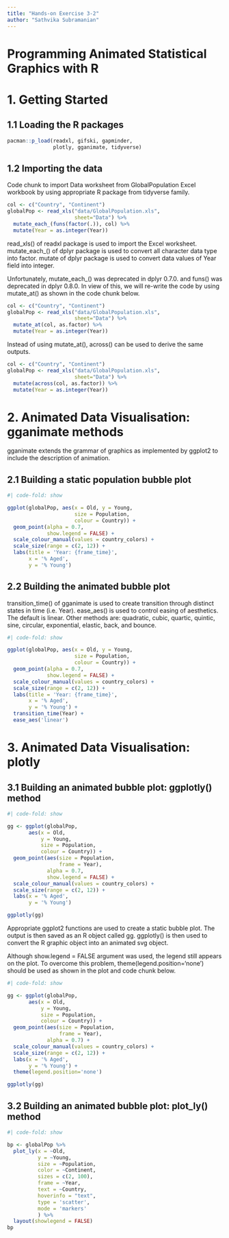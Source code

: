 ```yaml
---
title: "Hands-on Exercise 3-2"
author: "Sathvika Subramanian"
---
```


# Programming Animated Statistical Graphics with R

# 1. Getting Started

## 1.1 Loading the R packages

```r
pacman::p_load(readxl, gifski, gapminder,
               plotly, gganimate, tidyverse)
```

## 1.2 Importing the data

Code chunk to import Data worksheet from GlobalPopulation Excel workbook by using appropriate R package from tidyverse family.

```r
col <- c("Country", "Continent")
globalPop <- read_xls("data/GlobalPopulation.xls",
                      sheet="Data") %>%
  mutate_each_(funs(factor(.)), col) %>%
  mutate(Year = as.integer(Year))
```

read_xls() of readxl package is used to import the Excel worksheet. mutate_each\_() of dplyr package is used to convert all character data type into factor. mutate of dplyr package is used to convert data values of Year field into integer.

Unfortunately, mutate_each\_() was deprecated in dplyr 0.7.0. and funs() was deprecated in dplyr 0.8.0. In view of this, we will re-write the code by using mutate_at() as shown in the code chunk below.

```r
col <- c("Country", "Continent")
globalPop <- read_xls("data/GlobalPopulation.xls",
                      sheet="Data") %>%
  mutate_at(col, as.factor) %>%
  mutate(Year = as.integer(Year))
```

Instead of using mutate_at(), across() can be used to derive the same outputs.

```r
col <- c("Country", "Continent")
globalPop <- read_xls("data/GlobalPopulation.xls",
                      sheet="Data") %>%
  mutate(across(col, as.factor)) %>%
  mutate(Year = as.integer(Year))
```

# 2. Animated Data Visualisation: gganimate methods

gganimate extends the grammar of graphics as implemented by ggplot2 to include the description of animation.

## 2.1 Building a static population bubble plot

```r
#| code-fold: show

ggplot(globalPop, aes(x = Old, y = Young, 
                      size = Population, 
                      colour = Country)) +
  geom_point(alpha = 0.7, 
             show.legend = FALSE) +
  scale_colour_manual(values = country_colors) +
  scale_size(range = c(2, 12)) +
  labs(title = 'Year: {frame_time}', 
       x = '% Aged', 
       y = '% Young') 
```

## 2.2 Building the animated bubble plot

transition_time() of gganimate is used to create transition through distinct states in time (i.e. Year). ease_aes() is used to control easing of aesthetics. The default is linear. Other methods are: quadratic, cubic, quartic, quintic, sine, circular, exponential, elastic, back, and bounce.

```r
#| code-fold: show

ggplot(globalPop, aes(x = Old, y = Young, 
                      size = Population, 
                      colour = Country)) +
  geom_point(alpha = 0.7, 
             show.legend = FALSE) +
  scale_colour_manual(values = country_colors) +
  scale_size(range = c(2, 12)) +
  labs(title = 'Year: {frame_time}', 
       x = '% Aged', 
       y = '% Young') +
  transition_time(Year) +       
  ease_aes('linear')          
```

# 3. Animated Data Visualisation: plotly

## 3.1 Building an animated bubble plot: ggplotly() method

```r
#| code-fold: show

gg <- ggplot(globalPop, 
       aes(x = Old, 
           y = Young, 
           size = Population, 
           colour = Country)) +
  geom_point(aes(size = Population,
                 frame = Year),
             alpha = 0.7, 
             show.legend = FALSE) +
  scale_colour_manual(values = country_colors) +
  scale_size(range = c(2, 12)) +
  labs(x = '% Aged', 
       y = '% Young')

ggplotly(gg)
```

Appropriate ggplot2 functions are used to create a static bubble plot. The output is then saved as an R object called gg. ggplotly() is then used to convert the R graphic object into an animated svg object.

Although show.legend = FALSE argument was used, the legend still appears on the plot. To overcome this problem, theme(legend.position='none') should be used as shown in the plot and code chunk below.

```r
#| code-fold: show

gg <- ggplot(globalPop, 
       aes(x = Old, 
           y = Young, 
           size = Population, 
           colour = Country)) +
  geom_point(aes(size = Population,
                 frame = Year),
             alpha = 0.7) +
  scale_colour_manual(values = country_colors) +
  scale_size(range = c(2, 12)) +
  labs(x = '% Aged', 
       y = '% Young') + 
  theme(legend.position='none')

ggplotly(gg)
```

## 3.2 Building an animated bubble plot: plot_ly() method

```r
#| code-fold: show

bp <- globalPop %>%
  plot_ly(x = ~Old, 
          y = ~Young, 
          size = ~Population, 
          color = ~Continent,
          sizes = c(2, 100),
          frame = ~Year, 
          text = ~Country, 
          hoverinfo = "text",
          type = 'scatter',
          mode = 'markers'
          ) %>%
  layout(showlegend = FALSE)
bp
```
